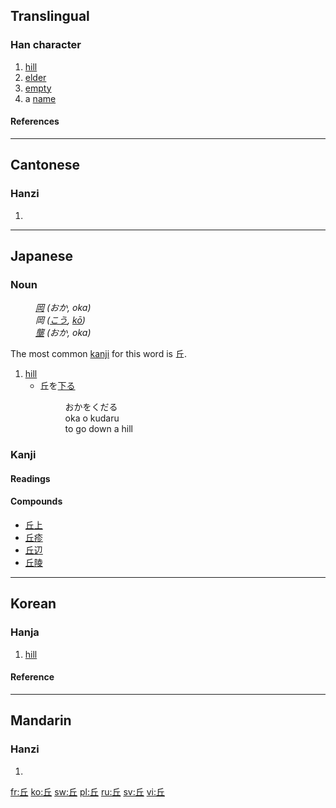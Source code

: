 {{see|丠}}<!-- may be replaced by zh-forms -->
==Translingual==
===Han character===
{{Han char|rn=1|rad=一|as=04|sn=5|four=7210<sub>1</sub>|canj=人一 (OM)|ids=⿱[[斤]][[一]]}}
# [[hill]]
# [[elder]]
# [[empty]]
# a [[name]]
====References====
{{Han ref|kx=0077.140|dkj=00033|dj=0156.020|hdz=10017.010|uh=4E18|ud=19992|bh=A543|bd=42307}}

----

==Cantonese==
===Hanzi===
{{yue-hanzi|jyut=|y=yau1}}
# {{defn|Cantonese}}

----
==Japanese==

===Noun===
{{ja-noun|k|hira=おか|rom=oka}}
:''[[岡]] (おか, oka)''
:''岡 ([[こう]], [[kō]])''
:''[[壟]] (おか, oka)''

The most common [[kanji]] for this word is 丘.
# [[hill]]
#*丘を[[下る]]
#*:おかをくだる
#*:oka o kudaru
#*:to go down a hill

===Kanji===
{{ja-kanji|grade=c|rs=一04}}
====Readings====
{{ja-readings|on=[[きゅう]] ([[kyū]])|kun=[[おか]] ([[oka]])}}
====Compounds====
*[[丘上]]
*[[丘疹]]
*[[丘辺]]
*[[丘陵]]

----

==Korean==
===Hanja===
{{ko-hanja|hangeul=구|rv=gu|mr=ku|eumhun=언덕|ehrv=eondeok|ehmr=ǒndǒk|ehy=}}
# [[hill]]

====Reference====
{{Hanja ref|nav=8208}}

----

==Mandarin==
===Hanzi===
{{cmn-hanzi|pin=[[qiū]] ([[qiu1]])|wg=ch'iu<sup>1</sup>}}
# {{defn|Mandarin}}

[[fr:丘]]
[[ko:丘]]
[[sw:丘]]
[[pl:丘]]
[[ru:丘]]
[[sv:丘]]
[[vi:丘]]